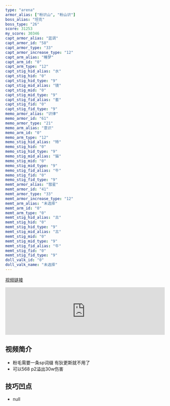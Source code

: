 ```yaml
---
type: "arena"
armor_alias: ["粉识山", "粉山识"]
boss_alias: "坦克"
boss_type: "26"
score: 31253
my_score: 30346
capt_armor_alias: "蓝调"
capt_armor_id: "58"
capt_armor_type: "33"
capt_armor_increase_type: "12"
capt_arm_alias: "睡梦"
capt_arm_id: "0"
capt_arm_type: "12"
capt_stig_hid_alias: "水"
capt_stig_hid: "0"
capt_stig_hid_type: "9"
capt_stig_mid_alias: "镜"
capt_stig_mid: "0"
capt_stig_mid_type: "9"
capt_stig_fid_alias: "套"
capt_stig_fid: "0"
capt_stig_fid_type: "9"
memo_armor_alias: "识律"
memo_armor_id: "61"
memo_armor_type: "21"
memo_arm_alias: "意识"
memo_arm_id: "0"
memo_arm_type: "12"
memo_stig_hid_alias: "特"
memo_stig_hid: "0"
memo_stig_hid_type: "9"
memo_stig_mid_alias: "猫"
memo_stig_mid: "0"
memo_stig_mid_type: "9"
memo_stig_fid_alias: "牛"
memo_stig_fid: "0"
memo_stig_fid_type: "9"
memt_armor_alias: "彗星"
memt_armor_id: "41"
memt_armor_type: "33"
memt_armor_increase_type: "12"
memt_arm_alias: "未选择"
memt_arm_id: "0"
memt_arm_type: "0"
memt_stig_hid_alias: "古"
memt_stig_hid: "0"
memt_stig_hid_type: "9"
memt_stig_mid_alias: "古"
memt_stig_mid: "0"
memt_stig_mid_type: "9"
memt_stig_fid_alias: "牛"
memt_stig_fid: "0"
memt_stig_fid_type: "9"
doll_valk_id: "0"
doll_valk_name: "未选择"
---
```


[视频链接](https://www.bilibili.com/video/BV1wq4y1s7a2)

<iframe
  src="https://player.bilibili.com/player.html?aid=546800128&bvid=BV1wq4y1s7a2&cid=373589782&page=1"
  scrolling="no"
  border="0"
  frameborder="no"
  framespacing="0"
  allowfullscreen
  width="100%"
></iframe>

## 视频简介

- 粉毛需要一条sp词缀 有狄更斯就不用了
- 可以568 p2溢出30w伤害

## 技巧凹点

- null
